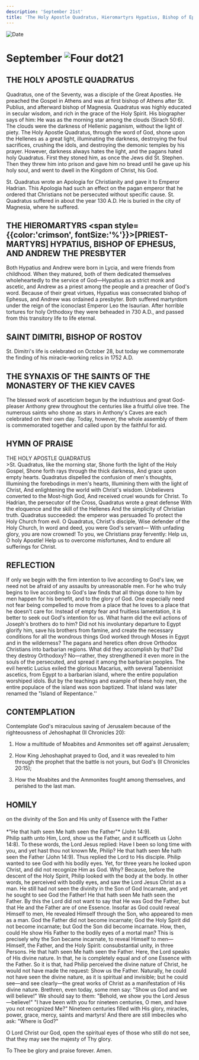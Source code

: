 ```yaml
---
description: 'September 21st'
title: 'The Holy Apostle Quadratus, Hieromartyrs Hypatius, Bishop of Ephesus and Andrew the Presbyter, St. Dimitri, Bishop of Rostov'
---
```


<RunningHead />
<Image src="/title-imprint.png" height={68} width={50} alt="Date" className="title-imprint"/>

# <div id="date">September <Image className="four-dot" src="/four-dot.png" height={15} width={15} alt="Four dot" />21</div>

## THE HOLY APOSTLE QUADRATUS

Quadratus, one of the Seventy, was a disciple of the Great Apostles. He preached the Gospel in Athens and was at first bishop of Athens after St. Publius, and afterward bishop of Magnesia. Quadratus was highly educated in secular wisdom, and rich in the grace of the Holy Spirit. His biographer says of him: He was as the morning star among the clouds (Sirach 50:6). The clouds were the darkness of Hellenic paganism, without the light of piety. The Holy Apostle Quadratus, through the word of God, shone upon the Hellenes as a great light, illuminating the darkness, destroying the foul sacrifices, crushing the idols, and destroying the demonic temples by his prayer. However, darkness always hates the light, and the pagans hated holy Quadratus. First they stoned him, as once the Jews did St. Stephen. Then they threw him into prison and gave him no bread until he gave up his holy soul, and went to dwell in the Kingdom of Christ, his God.

St. Quadratus wrote an Apologia for Christianity and gave it to Emperor Hadrian. This Apologia had such an effect on the pagan emperor that he ordered that Christians not be persecuted without specific cause. St. Quadratus suffered in about the year 130 A.D. He is buried in the city of Magnesia, where he suffered.

## THE HIEROMARTYRS <span style={{color:'crimson', fontSize:'%'}}>[PRIEST-MARTYRS]</span> HYPATIUS, BISHOP OF EPHESUS, AND ANDREW THE PRESBYTER

Both Hypatius and Andrew were born in Lycia, and were friends from childhood. When they matured, both of them dedicated themselves wholeheartedly to the service of God—Hypatius as a strict monk and ascetic, and Andrew as a priest among the people and a preacher of God's word. Because of their great virtues, Hypatius was consecrated bishop of Ephesus, and Andrew was ordained a presbyter. Both suffered martyrdom under the reign of the iconoclast Emperor Leo the Isaurian. After horrible tortures for holy Orthodoxy they were beheaded in 730 A.D., and passed from this transitory life to life eternal.

## SAINT DIMITRI, BISHOP OF ROSTOV

St. Dimitri's life is celebrated on October 28, but today we commemorate the finding of his miracle-working relics in 1752 A.D.

## THE SYNAXIS OF THE SAINTS OF THE MONASTERY OF THE KIEV CAVES

The blessed work of asceticism begun by the industrious and great God-pleaser Anthony grew throughout the centuries like a fruitful olive tree. The numerous saints who shone as stars in Anthony's Caves are each celebrated on their own day. Today, however, the whole assembly of them is commemorated together and called upon by the faithful for aid.


## HYMN OF PRAISE
<div style={{textAlign:'center', color:'crimson', fontWeight:'bold'}}>
THE HOLY APOSTLE QUADRATUS
</div>
>St. Quadratus, like the morning star,  
Shone forth the light of the Holy Gospel,  
Shone forth rays through the thick darkness,   
And grace upon empty hearts.  
Quadratus dispelled the confusion of men's thoughts,  
Illumining the forebodings in men's hearts,  
Illumining them with the light of Christ,  
And enlightening the world with Christ's wisdom.  
Unbelievers converted to the Most-high God,   
And received cruel wounds for Christ.  
To Hadrian, the persecutor of the Cross,  
Quadratus wrote a great defense   
With the eloquence and the skill of the Hellenes  
And the simplicity of Christian truth.  
Quadratus succeeded: the emperor was persuaded  
To protect the Holy Church from evil.  
O Quadratus, Christ's disciple,  
Wise defender of the Holy Church,  
In word and deed, you were God's servant—  
With unfading glory, you are now crowned!  
To you, we Christians pray fervently:  
Help us, O holy Apostle!  
Help us to overcome misfortunes,  
And to endure all sufferings for Christ.  


## REFLECTION

If only we begin with the firm intention to live according to God's law, we need not be afraid of any assaults by unreasonable men. For he who truly begins to live according to God's law finds that all things done to him by men happen for his benefit, and to the glory of God. One especially need not fear being compelled to move from a place that he loves to a place that he doesn't care for. Instead of empty fear and fruitless lamentation, it is better to seek out God's intention for us. What harm did the evil actions of Joseph's brothers do to him? Did not his involuntary departure to Egypt glorify him, save his brothers from famine, and create the necessary conditions for all the wondrous things God worked through Moses in Egypt and in the wilderness? The pagans and heretics often drove Orthodox Christians into barbarian regions. What did they accomplish by that? Did they destroy Orthodoxy? No—rather, they strengthened it even more in the souls of the persecuted, and spread it among the barbarian peoples. The evil heretic Lucius exiled the glorious Macarius, with several Tabennisiot ascetics, from Egypt to a barbarian island, where the entire population worshiped idols. But by the teachings and example of these holy men, the entire populace of the island was soon baptized. That island was later renamed the "Island of Repentance.''


## CONTEMPLATION

Contemplate God's miraculous saving of Jerusalem because of the righteousness of Jehoshaphat (II Chronicles 20):

1. How a multitude of Moabites and Ammonites set off against Jerusalem;

2. How King Jehoshaphat prayed to God, and it was revealed to him through the prophet that the battle is not yours, but God's (II Chronicles 20:15);

3. How the Moabites and the Ammonites fought among themselves, and perished to the last man.


## HOMILY
<div style={{textAlign:'center', color:'crimson', fontWeight:'bold'}}>
on the divinity of the Son and His unity of Essence with the Father
</div>
<br />
<div style={{textAlign:'right'}}>
*"He that hath seen Me hath seen the Father"* (John 14:9).
</div>
Philip saith unto Him, Lord, show us the Father, and it sufficeth us (John 14:8). To these words, the Lord Jesus replied: Have I been so long time with you, and yet hast thou not known Me, Philip? He that hath seen Me hath seen the Father (John 14:9). Thus replied the Lord to His disciple. Philip wanted to see God with his bodily eyes. Yet, for three years he looked upon Christ, and did not recognize Him as God. Why? Because, before the descent of the Holy Spirit, Philip looked with the body at the body. In other words, he perceived with bodily eyes, and saw the Lord Jesus Christ as a man. He still had not seen the divinity in the Son of God Incarnate, and yet he sought to see God the Father! He that hath seen Me hath seen the Father. By this the Lord did not want to say that He was God the Father, but that He and the Father are of one Essence. Insofar as God could reveal Himself to men, He revealed Himself through the Son, who appeared to men as a man. God the Father did not become incarnate; God the Holy Spirit did not become incarnate; but God the Son did become incarnate. How, then, could He show His Father to the bodily eyes of a mortal man? This is precisely why the Son became incarnate, to reveal Himself to men—Himself, the Father, and the Holy Spirit: consubstantial unity, in three Persons. He that hath seen Me hath seen the Father. Here, the Lord speaks of His divine nature. In that, he is completely equal and of one Essence with the Father. So it is that, had Philip perceived the divine nature of Christ, he would not have made the request: Show us the Father. Naturally, he could not have seen the divine nature, as it is spiritual and invisible; but he could see—and see clearly—the great works of Christ as a manifestation of His divine nature. Brethren, even today, some men say: "Show us God and we will believe!" We should say to them: "Behold, we show you the Lord Jesus—believe!" "I have been with you for nineteen centuries, O men, and have you not recognized Me?" Nineteen centuries filled with His glory, miracles, power, grace, mercy, saints and martyrs! And there are still imbeciles who ask: "Where is God?"

O Lord Christ our God, open the spiritual eyes of those who still do not see, that they may see the majesty of Thy glory.

To Thee be glory and praise forever. Amen.
